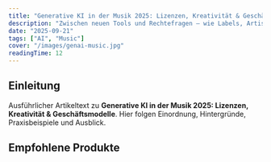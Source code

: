 ```yaml
---
title: "Generative KI in der Musik 2025: Lizenzen, Kreativität & Geschäftsmodelle"
description: "Zwischen neuen Tools und Rechtefragen – wie Labels, Artists und Plattformen reagieren."
date: "2025-09-21"
tags: ["AI", "Music"]
cover: "/images/genai-music.jpg"
readingTime: 12
---
```


## Einleitung

Ausführlicher Artikeltext zu **Generative KI in der Musik 2025: Lizenzen, Kreativität & Geschäftsmodelle**. Hier folgen Einordnung, Hintergründe, Praxisbeispiele und Ausblick.

## Empfohlene Produkte
<AmazonBox title="Ableton Live 12 Suite Musiksoftware" asin="B0ABLETON12" price="€ 599,00" rating={4.5} />

<AmazonBox title="AI Music Generation Buch" asin="B0MUSICAI11" price="€ 39,90" rating={4.5} />

